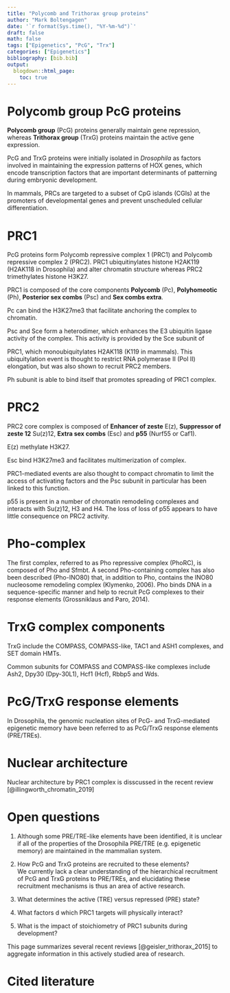 ```yaml
---
title: "Polycomb and Trithorax group proteins"
author: "Mark Boltengagen"
date: '`r format(Sys.time(), "%Y-%m-%d")`'
draft: false
math: false
tags: ["Epigenetics", "PcG", "Trx"]
categories: ["Epigenetics"]
bibliography: [bib.bib]
output:
  blogdown::html_page:
    toc: true
---
```


# Polycomb group PcG proteins
**Polycomb group** (PcG) proteins generally maintain gene repression, whereas **Trithorax group** (TrxG) proteins maintain the active gene expression.  

PcG and TrxG proteins were initially isolated in _Drosophila_ as factors involved in maintaining the expression patterns of HOX genes, which encode transcription factors that are important determinants of patterning during embryonic development.  

In mammals, PRCs are targeted to a subset of CpG islands (CGIs) at the promoters of developmental genes and prevent unscheduled cellular differentiation.  

# PRC1
PcG proteins form Polycomb repressive complex 1 (PRC1) and Polycomb repressive complex 2 (PRC2). PRC1 ubiquitinylates histone H2AK119 (H2AK118 in Drosophila) and alter chromatin structure whereas PRC2 trimethylates histone H3K27.  

PRC1 is composed of the core components **Polycomb** (Pc), **Polyhomeotic** (Ph), **Posterior sex combs** (Psc) and **Sex combs extra**.  

Pc can bind the H3K27me3 that facilitate anchoring the complex to chromatin.  

Psc and Sce form a heterodimer, which enhances the E3 ubiquitin ligase activity of the complex. This activity is provided by the Sce subunit of 

PRC1, which monoubiquitylates H2AK118 (K119 in mammals). This ubiquitylation event is thought to restrict RNA polymerase II (Pol II) elongation, but was also shown to recruit PRC2 members.  

Ph subunit is able to bind itself that promotes spreading of PRC1 complex.  

# PRC2
PRC2 core complex is composed of **Enhancer of zeste** E(z), **Suppressor of zeste 12** Su(z)12, **Extra sex combs** (Esc) and **p55** (Nurf55 or Caf1).  

E(z) methylate H3K27.

Esc bind H3K27me3 and facilitates multimerization of complex.

PRC1-mediated events are also thought to compact chromatin to limit the access of activating factors and the Psc subunit in particular has been linked to this function.

p55 is present in a number of chromatin remodeling complexes and interacts with Su(z)12, H3 and H4. The loss of loss of p55 appears to have little consequence on PRC2 activity.  

# Pho-complex
The first complex, referred to as Pho repressive complex (PhoRC), is composed of Pho and Sfmbt. A second Pho-containing complex has also been described (Pho-INO80) that, in addition to Pho, contains the INO80 nucleosome remodeling complex (Klymenko, 2006).
Pho binds DNA in a sequence-specific manner and help to recruit PcG complexes to their response elements (Grossniklaus and Paro, 2014).   


# TrxG complex components

TrxG include the COMPASS, COMPASS-like, TAC1 and ASH1 complexes, and SET domain HMTs.  

Common subunits for COMPASS and COMPASS-like complexes include Ash2, Dpy30 (Dpy-30L1), Hcf1 (Hcf), Rbbp5 and Wds. 

# PcG/TrxG response elements
In Drosophila, the genomic nucleation sites of PcG- and TrxG-mediated epigenetic memory have been referred to as PcG/TrxG response elements (PRE/TREs).  

# Nuclear architecture
Nuclear architecture by PRC1 complex is disscussed in the recent review [@illingworth_chromatin_2019]

# Open questions
1. Although some PRE/TRE-like elements have been identified, it is unclear if all of the properties of the Drosophila PRE/TRE (e.g. epigenetic memory) are maintained in the mammalian system.  

2. How PcG and TrxG proteins are recruited to these elements?  
We currently lack a clear understanding of the hierarchical recruitment of PcG and TrxG proteins to PRE/TREs, and elucidating these recruitment mechanisms is thus an area of active research.  

3. What determines the active (TRE) versus repressed (PRE) state?

4. What factors d which PRC1 targets will physically interact?

5. What is the impact of stoichiometry of PRC1 subunits during development?

This page summarizes several recent reviews [@geisler_trithorax_2015] to aggregate information in this actively studied area of research.

# Cited literature

